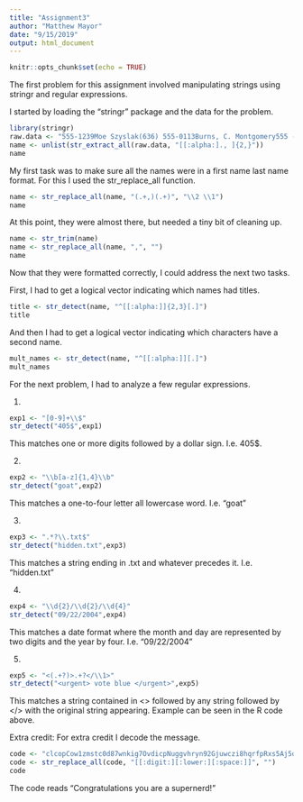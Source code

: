 ---
title: "Assignment3"
author: "Matthew Mayor"
date: "9/15/2019"
output: html_document
---

```{r setup, include=FALSE}
knitr::opts_chunk$set(echo = TRUE)
```

The first problem for this assignment involved manipulating strings using stringr and regular expressions.

I started by loading the "stringr" package and the data for the problem.

```{r}
library(stringr)
raw.data <- "555-1239Moe Szyslak(636) 555-0113Burns, C. Montgomery555 -6542Rev. Timothy Lovejoy555 8904Ned Flanders636-555-3226Simpson, Homer5553642Dr. Julius Hibbert"
name <- unlist(str_extract_all(raw.data, "[[:alpha:]., ]{2,}"))
name
```

My first task was to make sure all the names were in a first name last name format.  For this I used the str_replace_all function.

```{r}
name <- str_replace_all(name, "(.+,)(.+)", "\\2 \\1")
name
```

At this point, they were almost there, but needed a tiny bit of cleaning up.

```{r}
name <- str_trim(name)
name <- str_replace_all(name, ",", "")
name
```

Now that they were formatted correctly, I could address the next two tasks.

First, I had to get a logical vector indicating which names had titles.

```{r}
title <- str_detect(name, "^[[:alpha:]]{2,3}[.]")
title
```

And then I had to get a logical vector indicating which characters have a second name.

```{r}
mult_names <- str_detect(name, "^[[:alpha:]][.]")
mult_names
```

For the next problem, I had to analyze a few regular expressions.

1.

```{r}
exp1 <- "[0-9]+\\$"
str_detect("405$",exp1)
```

This matches one or more digits followed by a dollar sign.  I.e. 405$.

2.

```{r}
exp2 <- "\\b[a-z]{1,4}\\b"
str_detect("goat",exp2)
```

This matches a one-to-four letter all lowercase word. I.e. "goat"

3. 

```{r}
exp3 <- ".*?\\.txt$"
str_detect("hidden.txt",exp3)
```

This matches a string ending in .txt and whatever precedes it. I.e. "hidden.txt"

4.

```{r}
exp4 <- "\\d{2}/\\d{2}/\\d{4}"
str_detect("09/22/2004",exp4)
```

This matches a date format where the month and day are represented by two digits and the year by four.  I.e. "09/22/2004"

5.

```{r}
exp5 <- "<(.+?)>.+?</\\1>"
str_detect("<urgent> vote blue </urgent>",exp5)
```

This matches a string contained in \<\> followed by any string followed by \</\> with the original string appearing.  Example can be seen in the R code above.


Extra credit: For extra credit I decode the message.

```{r}
code <- "clcopCow1zmstc0d87wnkig7OvdicpNuggvhryn92Gjuwczi8hqrfpRxs5Aj5dwpn0Tanwo Uwisdij7Lj8kpf03AT5Idr3coc0bt7yczjatOaootj55t3Nj3ne6c4Sfek.r1w1YwwojigO d6vrfUrbz2.2bkAnbhzgv4R9i05zEcrop.wAgnb.SqoU65fPa1otfb7wEm24k6t3sR9zqe5 fy89n6Nd5t9kc4fE905gmc4Rgxo5nhDk!gr"
code <- str_replace_all(code, "[[:digit:][:lower:][:space:]]", "")
code
```

The code reads "Congratulations you are a supernerd!"
